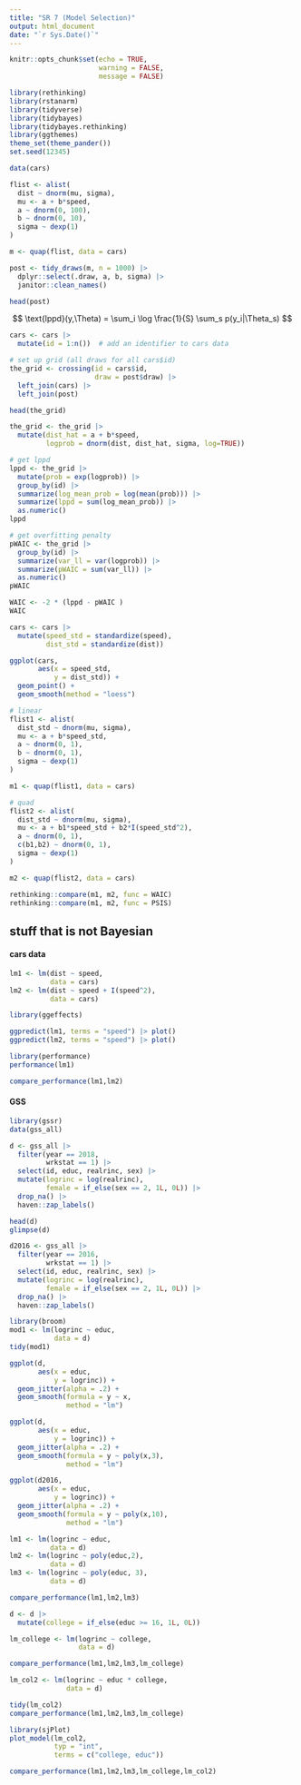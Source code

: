 ```yaml
---
title: "SR 7 (Model Selection)"
output: html_document
date: "`r Sys.Date()`"
---
```


```r
knitr::opts_chunk$set(echo = TRUE,
                      warning = FALSE,
                      message = FALSE)
```

```r
library(rethinking)
library(rstanarm)
library(tidyverse)
library(tidybayes)
library(tidybayes.rethinking)
library(ggthemes)
theme_set(theme_pander())
set.seed(12345)
```

```r
data(cars)
```

```r
flist <- alist(
  dist ~ dnorm(mu, sigma),
  mu <- a + b*speed,
  a ~ dnorm(0, 100),
  b ~ dnorm(0, 10),
  sigma ~ dexp(1)
)

m <- quap(flist, data = cars)

post <- tidy_draws(m, n = 1000) |> 
  dplyr::select(.draw, a, b, sigma) |> 
  janitor::clean_names()

head(post)
```

$$
\text{lppd}(y,\Theta) = \sum_i \log \frac{1}{S} \sum_s p(y_i|\Theta_s)
$$

```r
cars <- cars |>        
  mutate(id = 1:n())  # add an identifier to cars data

# set up grid (all draws for all cars$id)
the_grid <- crossing(id = cars$id,
                     draw = post$draw) |> 
  left_join(cars) |>
  left_join(post)

head(the_grid)
```


```r
the_grid <- the_grid |> 
  mutate(dist_hat = a + b*speed,
         logprob = dnorm(dist, dist_hat, sigma, log=TRUE))

# get lppd
lppd <- the_grid |>
  mutate(prob = exp(logprob)) |> 
  group_by(id) |> 
  summarize(log_mean_prob = log(mean(prob))) |> 
  summarize(lppd = sum(log_mean_prob)) |> 
  as.numeric()
lppd

# get overfitting penalty
pWAIC <- the_grid |> 
  group_by(id) |> 
  summarize(var_ll = var(logprob)) |> 
  summarize(pWAIC = sum(var_ll)) |> 
  as.numeric()
pWAIC

WAIC <- -2 * (lppd - pWAIC )
WAIC
```

```r
cars <- cars |> 
  mutate(speed_std = standardize(speed),
         dist_std = standardize(dist))

ggplot(cars,
       aes(x = speed_std,
           y = dist_std)) +
  geom_point() +
  geom_smooth(method = "loess")

# linear
flist1 <- alist(
  dist_std ~ dnorm(mu, sigma),
  mu <- a + b*speed_std,
  a ~ dnorm(0, 1),
  b ~ dnorm(0, 1),
  sigma ~ dexp(1)
)

m1 <- quap(flist1, data = cars)

# quad
flist2 <- alist(
  dist_std ~ dnorm(mu, sigma),
  mu <- a + b1*speed_std + b2*I(speed_std^2),
  a ~ dnorm(0, 1),
  c(b1,b2) ~ dnorm(0, 1),
  sigma ~ dexp(1)
)

m2 <- quap(flist2, data = cars)

rethinking::compare(m1, m2, func = WAIC)
rethinking::compare(m1, m2, func = PSIS)
```

## stuff that is not Bayesian

#### cars data

```r
lm1 <- lm(dist ~ speed,
          data = cars)
lm2 <- lm(dist ~ speed + I(speed^2),
          data = cars)

library(ggeffects)

ggpredict(lm1, terms = "speed") |> plot()
ggpredict(lm2, terms = "speed") |> plot()

library(performance)
performance(lm1)

compare_performance(lm1,lm2)
```

#### GSS

```r
library(gssr)
data(gss_all)
```

```r
d <- gss_all |> 
  filter(year == 2018,
         wrkstat == 1) |> 
  select(id, educ, realrinc, sex) |>
  mutate(logrinc = log(realrinc),
         female = if_else(sex == 2, 1L, 0L)) |> 
  drop_na() |> 
  haven::zap_labels()

head(d)
glimpse(d)
```

```r
d2016 <- gss_all |> 
  filter(year == 2016,
         wrkstat == 1) |> 
  select(id, educ, realrinc, sex) |>
  mutate(logrinc = log(realrinc),
         female = if_else(sex == 2, 1L, 0L)) |> 
  drop_na() |> 
  haven::zap_labels()
```


```r
library(broom)
mod1 <- lm(logrinc ~ educ,
           data = d)
tidy(mod1)
```



```r
ggplot(d,
       aes(x = educ,
           y = logrinc)) +
  geom_jitter(alpha = .2) +
  geom_smooth(formula = y ~ x, 
              method = "lm")

ggplot(d,
       aes(x = educ,
           y = logrinc)) +
  geom_jitter(alpha = .2) +
  geom_smooth(formula = y ~ poly(x,3), 
              method = "lm")

ggplot(d2016,
       aes(x = educ,
           y = logrinc)) +
  geom_jitter(alpha = .2) +
  geom_smooth(formula = y ~ poly(x,10), 
              method = "lm")
```

```r
lm1 <- lm(logrinc ~ educ,
          data = d)
lm2 <- lm(logrinc ~ poly(educ,2),
          data = d)
lm3 <- lm(logrinc ~ poly(educ, 3),
          data = d)

compare_performance(lm1,lm2,lm3)
```

```r
d <- d |> 
  mutate(college = if_else(educ >= 16, 1L, 0L))

lm_college <- lm(logrinc ~ college,
                 data = d)

compare_performance(lm1,lm2,lm3,lm_college)
```

```r
lm_col2 <- lm(logrinc ~ educ * college,
              data = d)

tidy(lm_col2)
compare_performance(lm1,lm2,lm3,lm_college)

library(sjPlot)
plot_model(lm_col2, 
           typ = "int", 
           terms = c("college, educ"))

compare_performance(lm1,lm2,lm3,lm_college,lm_col2)
```


